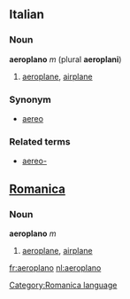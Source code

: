 ==Italian==
===Noun===
'''aeroplano''' ''m'' (plural '''aeroplani''')

#[[aeroplane]], [[airplane]]

===Synonym===
*[[aereo]]

===Related terms===
*[[aereo-]]

==[[Romanica]]==
[[Category:Romanica language]]
===Noun===
'''aeroplano''' ''m''
#[[aeroplane]], [[airplane]]

[[fr:aeroplano]]
[[nl:aeroplano]]